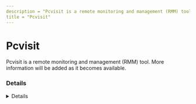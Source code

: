 ```yaml
---
description = "Pcvisit is a remote monitoring and management (RMM) tool. More information will be added as it becomes available."
title = "Pcvisit"
---
```




# Pcvisit

Pcvisit is a remote monitoring and management (RMM) tool. More information will be added as it becomes available.

### Details
<Details author={""}
         category={""}
         created={""}
         website={""}
         lastModified={"2/9/2024"}
         privileges={""}
         free={ "" }
         verification={""}
/>

#### Installation Paths
<Card code={ ["pcvisit.exe", "pcvisit_client.exe", "pcvisit-easysupport.exe", "pcvisit_service_client.exe"] }/>





### Forensic Artifacts




#### Network Artifacts
<EuiSpacer size="xl"/>
<NetworkArtifactsTable data={ [{"Description": "Known remote domains", "Domains": ["*.pcvisit.de", "pcvisit.de"], "Ports": []}] }/>




### Detections
- Detects potential network activity of Pcvisit RMM tool
  - [Sigma Rule](https://github.com/magicsword-io/LOLRMM/blob/main/detections/sigma/pcvisit_network_sigma.yml)
- Detects potential processes activity of Pcvisit RMM tool
  - [Sigma Rule](https://github.com/magicsword-io/LOLRMM/blob/main/detections/sigma/pcvisit_processes_sigma.yml)

### References
- [https://www.pcvisit.de/](https://www.pcvisit.de/)

